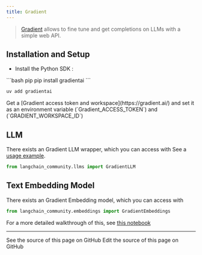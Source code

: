 ```yaml
---
title: Gradient
---
```


>[Gradient](https://gradient.ai/) allows to fine tune and get completions on LLMs with a simple web API.

## Installation and Setup
- Install the Python SDK :
<CodeGroup>
```bash pip
pip install gradientai
```

```bash uv
uv add gradientai
```
</CodeGroup>
Get a [Gradient access token and workspace](https://gradient.ai/) and set it as an environment variable (`Gradient_ACCESS_TOKEN`) and (`GRADIENT_WORKSPACE_ID`)

## LLM

There exists an Gradient LLM wrapper, which you can access with
See a [usage example](/oss/python/integrations/llms/gradient).

```python
from langchain_community.llms import GradientLLM
```

## Text Embedding Model

There exists an Gradient Embedding model, which you can access with
```python
from langchain_community.embeddings import GradientEmbeddings
```
For a more detailed walkthrough of this, see [this notebook](/oss/python/integrations/text_embedding/gradient)

---

<CardGroup cols={2}>
  <Card title="View Source" icon="eye" href="https://github.com/langchain-ai/docs/blob/main/src/oss/python/integrations/providers/gradient.mdx">
    See the source of this page on GitHub
  </Card>
  <Card title="Edit Source" icon="pen-to-square" href="https://github.com/langchain-ai/docs/edit/main/src/oss/python/integrations/providers/gradient.mdx">
    Edit the source of this page on GitHub
  </Card>
</CardGroup>

